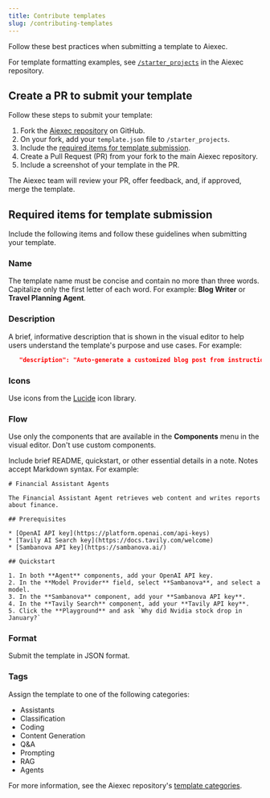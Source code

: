 ```yaml
---
title: Contribute templates
slug: /contributing-templates
---
```


Follow these best practices when submitting a template to Aiexec.

For template formatting examples, see [`/starter_projects`](https://github.com/aiexec-ai/aiexec/tree/main/api/base/aiexec/initial_setup/starter_projects) in the Aiexec repository.

## Create a PR to submit your template

Follow these steps to submit your template:

1. Fork the [Aiexec repository](https://github.com/aiexec-ai/aiexec) on GitHub.
2. On your fork, add your `template.json` file to `/starter_projects`.
3. Include the [required items for template submission](#required-items-for-template-submission).
4. Create a Pull Request (PR) from your fork to the main Aiexec repository.
5. Include a screenshot of your template in the PR.

The Aiexec team will review your PR, offer feedback, and, if approved, merge the template.

## Required items for template submission

Include the following items and follow these guidelines when submitting your template.

### Name

The template name must be concise and contain no more than three words.
Capitalize only the first letter of each word.
For example: **Blog Writer** or **Travel Planning Agent**.

### Description

A brief, informative description that is shown in the visual editor to help users understand the template's purpose and use cases.
For example:

```json
   "description": "Auto-generate a customized blog post from instructions and referenced articles.",
```

### Icons

Use icons from the [Lucide](https://lucide.dev/icons/) icon library.

### Flow

Use only the components that are available in the **Components** menu in the visual editor.
Don't use custom components.

Include brief README, quickstart, or other essential details in a note. Notes accept Markdown syntax.
For example:

```text
# Financial Assistant Agents

The Financial Assistant Agent retrieves web content and writes reports about finance.

## Prerequisites

* [OpenAI API key](https://platform.openai.com/api-keys)
* [Tavily AI Search key](https://docs.tavily.com/welcome)
* [Sambanova API key](https://sambanova.ai/)

## Quickstart

1. In both **Agent** components, add your OpenAI API key.
2. In the **Model Provider** field, select **Sambanova**, and select a model.
3. In the **Sambanova** component, add your **Sambanova API key**.
4. In the **Tavily Search** component, add your **Tavily API key**.
5. Click the **Playground** and ask `Why did Nvidia stock drop in January?`
```

### Format

Submit the template in JSON format.

### Tags
Assign the template to one of the following categories:

- Assistants
- Classification
- Coding
- Content Generation
- Q&A
- Prompting
- RAG
- Agents

For more information, see the Aiexec repository's [template categories](https://github.com/aiexec-ai/aiexec/blob/main/web/src/modals/templatesModal/index.tsx#L27-L57).